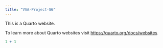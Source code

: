 ```yaml
---
title: "VAA-Project-G6"
---
```


This is a Quarto website.

To learn more about Quarto websites visit <https://quarto.org/docs/websites>.

```r
1 + 1
```

